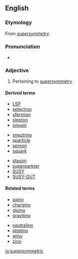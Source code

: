 ==English==

===Etymology===
From ''[[supersymmetry]]''.

===Pronunciation===
* {{IPA|/suːpəsɪˈmɛtɹɪk/|lang=en}}

===Adjective===
{{en-adj}}

# {{label|en|physics}} Pertaining to [[supersymmetry]].

====Derived terms====
{{der-top3}}
* [[LSP]]
* [[selectron]]
* [[sfermion]]
* [[slepton]]
* [[smuon]]
{{der-mid3}}
* [[sneutrino]]
* [[sparticle]]
* [[spreon]]
* [[squark]]
{{der-mid3}}
* [[stauon]]
* [[superpartner]]
* [[SUSY]]
* [[SUSY-GUT]]
{{der-bottom}}

====Related terms====
{{rel-top}}
* [[axino]]
* [[chargino]]
* [[gluino]]
* [[gravitino]]
{{rel-mid}}
* [[neutralino]]
* [[photino]]
* [[wino]]
* [[zino]]
{{rel-bottom}}

[[io:supersymmetric]]